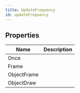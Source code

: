 ```yaml
---
title: UpdateFrequency
id: updateFrequency
---
```


## Properties

| Name | Description |
| - | - |
| Once |  |
| Frame |  |
| ObjectFrame |  |
| ObjectDraw |  |
